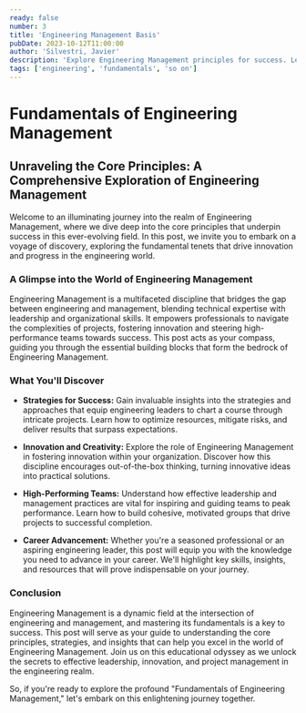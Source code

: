 ```yaml
---
ready: false
number: 3
title: 'Engineering Management Basis'
pubDate: 2023-10-12T11:00:00
author: 'Silvestri, Javier'
description: 'Explore Engineering Management principles for success. Learn strategies for project navigation, innovation, and team inspiration, crucial for engineers and aspiring leaders. [In Progress]'
tags: ['engineering', 'fundamentals', 'so on']
---
```



<PostDetails
  pubDate={frontmatter.pubDate}
  title={frontmatter.title}
  description={frontmatter.description}
  author={frontmatter.author}
  tags={frontmatter.tags}
/>

<PostInProgress />

# Fundamentals of Engineering Management

## Unraveling the Core Principles: A Comprehensive Exploration of Engineering Management

Welcome to an illuminating journey into the realm of Engineering Management, where we dive deep into the core principles that underpin success in this ever-evolving field. In this post, we invite you to embark on a voyage of discovery, exploring the fundamental tenets that drive innovation and progress in the engineering world.

### A Glimpse into the World of Engineering Management

Engineering Management is a multifaceted discipline that bridges the gap between engineering and management, blending technical expertise with leadership and organizational skills. It empowers professionals to navigate the complexities of projects, fostering innovation and steering high-performance teams towards success. This post acts as your compass, guiding you through the essential building blocks that form the bedrock of Engineering Management.

### What You'll Discover

- **Strategies for Success:** Gain invaluable insights into the strategies and approaches that equip engineering leaders to chart a course through intricate projects. Learn how to optimize resources, mitigate risks, and deliver results that surpass expectations.

- **Innovation and Creativity:** Explore the role of Engineering Management in fostering innovation within your organization. Discover how this discipline encourages out-of-the-box thinking, turning innovative ideas into practical solutions.

- **High-Performing Teams:** Understand how effective leadership and management practices are vital for inspiring and guiding teams to peak performance. Learn how to build cohesive, motivated groups that drive projects to successful completion.

- **Career Advancement:** Whether you're a seasoned professional or an aspiring engineering leader, this post will equip you with the knowledge you need to advance in your career. We'll highlight key skills, insights, and resources that will prove indispensable on your journey.

### Conclusion

Engineering Management is a dynamic field at the intersection of engineering and management, and mastering its fundamentals is a key to success. This post will serve as your guide to understanding the core principles, strategies, and insights that can help you excel in the world of Engineering Management. Join us on this educational odyssey as we unlock the secrets to effective leadership, innovation, and project management in the engineering realm.

So, if you're ready to explore the profound "Fundamentals of Engineering Management," let's embark on this enlightening journey together.
